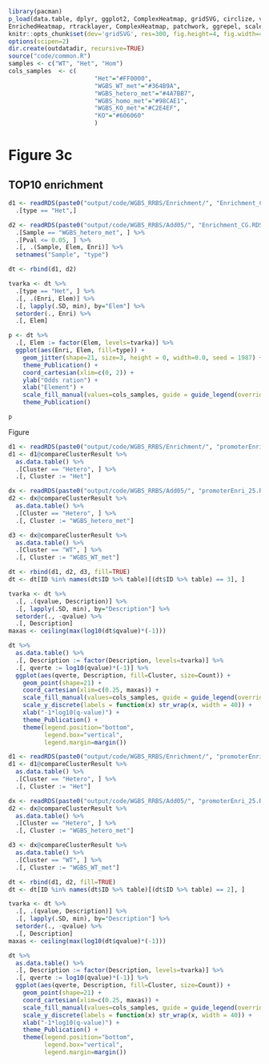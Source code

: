 ```r
library(pacman)
p_load(data.table, dplyr, ggplot2, ComplexHeatmap, gridSVG, circlize, viridis, RColorBrewer, GenomicRanges,
EnrichedHeatmap, rtracklayer, ComplexHeatmap, patchwork, ggrepel, scales, stringr, foreach)
knitr::opts_chunk$set(dev='gridSVG', res=300, fig.height=4, fig.width=4, fig.align = "center")
options(scipen=2)
dir.create(outdatadir, recursive=TRUE)
source("code/common.R")
samples <- c("WT", "Het", "Hom")
cols_samples  <- c( 
                        "Het"="#FF0000", 
                        "WGBS_WT_met"="#364B9A",
                        "WGBS_hetero_met"="#4A7BB7",
                        "WGBS_homo_met"="#98CAE1",
                        "WGBS_KO_met"="#C2E4EF",                       
                        "KO"="#606060"
                        )
```

# Figure 3c {.tabset}

## TOP10 enrichment  


```r
d1 <- readRDS(paste0("output/code/WGBS_RRBS/Enrichment/", "Enrichment_CG.RDS")) %>% 
  .[type == "Het",]

d2 <- readRDS(paste0("output/code/WGBS_RRBS/Add05/", "Enrichment_CG.RDS")) %>% 
  .[Sample == "WGBS_hetero_met", ] %>% 
  .[Pval <= 0.05, ] %>%
  .[, .(Sample, Elem, Enri)] %>% 
  setnames("Sample", "type")

dt <- rbind(d1, d2)

tvarka <- dt %>% 
  .[type == "Het", ] %>%
  .[, .(Enri, Elem)] %>%  
  .[, lapply(.SD, min), by="Elem"] %>% 
  setorder(., Enri) %>% 
  .[, Elem]

p <- dt %>% 
  .[, Elem := factor(Elem, levels=tvarka)] %>%
  ggplot(aes(Enri, Elem, fill=type)) +
    geom_jitter(shape=21, size=3, height = 0, width=0.0, seed = 1987) +
    theme_Publication() +
    coord_cartesian(xlim=c(0, 2)) +
    ylab("Odds ration") +
    xlab("Element") +
    scale_fill_manual(values=cols_samples, guide = guide_legend(override.aes = list(size = 5) ))  +
    theme_Publication()

p 
```

Figure


```r
d1 <- readRDS(paste0("output/code/WGBS_RRBS/Enrichment/", "promoterEnri.RDS")) 
d1 <- d1@compareClusterResult %>%
  as.data.table() %>%
  .[Cluster == "Hetero", ] %>%
  .[, Cluster := "Het"]

dx <- readRDS(paste0("output/code/WGBS_RRBS/Add05/", "promoterEnri_25.RDS")) 
d2 <- dx@compareClusterResult %>%
  as.data.table() %>%
  .[Cluster == "Hetero", ] %>% 
  .[, Cluster := "WGBS_hetero_met"]

d3 <- dx@compareClusterResult %>%
  as.data.table() %>%
  .[Cluster == "WT", ] %>% 
  .[, Cluster := "WGBS_WT_met"]

dt <- rbind(d1, d2, d3, fill=TRUE)
dt <- dt[ID %in% names(dt$ID %>% table)[(dt$ID %>% table) == 3], ]

tvarka <- dt %>% 
  .[, .(qvalue, Description)] %>%  
  .[, lapply(.SD, min), by="Description"] %>% 
  setorder(., -qvalue) %>% 
  .[, Description]
maxas <- ceiling(max(log10(dt$qvalue)*(-1)))

dt %>% 
  as.data.table() %>% 
  .[, Description := factor(Description, levels=tvarka)] %>% 
  .[, qverte := log10(qvalue)*(-1)] %>% 
  ggplot(aes(qverte, Description, fill=Cluster, size=Count)) +
    geom_point(shape=21) +
    coord_cartesian(xlim=c(0.25, maxas)) +
    scale_fill_manual(values=cols_samples, guide = guide_legend(override.aes = list(size = 5) ) ) +
    scale_y_discrete(labels = function(x) str_wrap(x, width = 40)) +
    xlab("-1*log10(q-value)") +
    theme_Publication() + 
    theme(legend.position="bottom", 
          legend.box="vertical", 
          legend.margin=margin())
```

```r
d1 <- readRDS(paste0("output/code/WGBS_RRBS/Enrichment/", "promoterEnri.RDS")) 
d1 <- d1@compareClusterResult %>%
  as.data.table() %>%
  .[Cluster == "Hetero", ] %>%
  .[, Cluster := "Het"]

dx <- readRDS(paste0("output/code/WGBS_RRBS/Add05/", "promoterEnri_25.RDS")) 
d2 <- dx@compareClusterResult %>%
  as.data.table() %>%
  .[Cluster == "Hetero", ] %>% 
  .[, Cluster := "WGBS_hetero_met"]

d3 <- dx@compareClusterResult %>%
  as.data.table() %>%
  .[Cluster == "WT", ] %>% 
  .[, Cluster := "WGBS_WT_met"]

dt <- rbind(d1, d2, fill=TRUE)
dt <- dt[ID %in% names(dt$ID %>% table)[(dt$ID %>% table) == 2], ]

tvarka <- dt %>% 
  .[, .(qvalue, Description)] %>%  
  .[, lapply(.SD, min), by="Description"] %>% 
  setorder(., -qvalue) %>% 
  .[, Description]
maxas <- ceiling(max(log10(dt$qvalue)*(-1)))

dt %>% 
  as.data.table() %>% 
  .[, Description := factor(Description, levels=tvarka)] %>% 
  .[, qverte := log10(qvalue)*(-1)] %>% 
  ggplot(aes(qverte, Description, fill=Cluster, size=Count)) +
    geom_point(shape=21) +
    coord_cartesian(xlim=c(0.25, maxas)) +
    scale_fill_manual(values=cols_samples, guide = guide_legend(override.aes = list(size = 5) ) ) +
    scale_y_discrete(labels = function(x) str_wrap(x, width = 40)) +
    xlab("-1*log10(q-value)") +
    theme_Publication() + 
    theme(legend.position="bottom", 
          legend.box="vertical", 
          legend.margin=margin())
```

